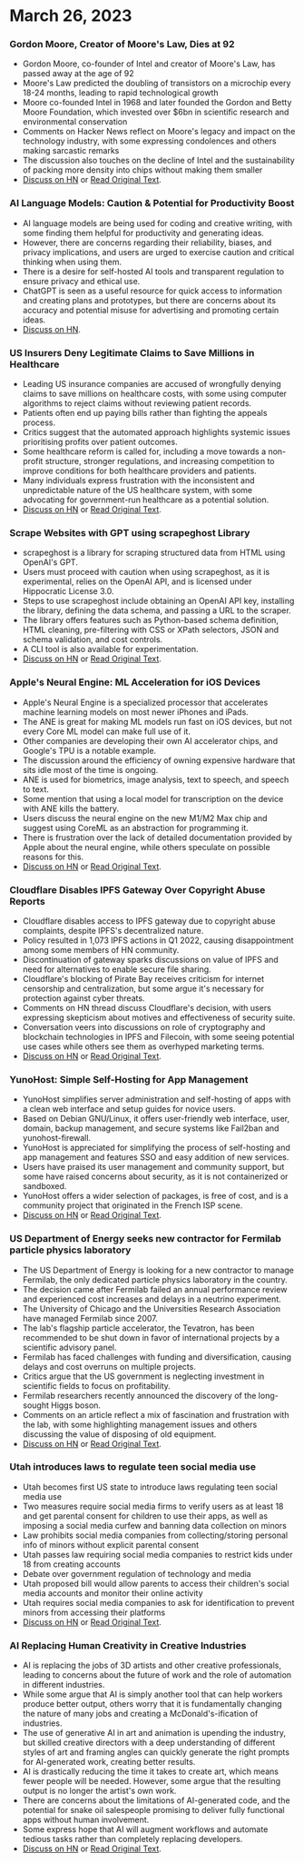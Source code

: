 

<CallToAction />

<Steps>

# March 26, 2023

### Gordon Moore, Creator of Moore's Law, Dies at 92

- Gordon Moore, co-founder of Intel and creator of Moore's Law, has passed away at the age of 92
- Moore's Law predicted the doubling of transistors on a microchip every 18-24 months, leading to rapid technological growth
- Moore co-founded Intel in 1968 and later founded the Gordon and Betty Moore Foundation, which invested over $6bn in scientific research and environmental conservation
- Comments on Hacker News reflect on Moore's legacy and impact on the technology industry, with some expressing condolences and others making sarcastic remarks
- The discussion also touches on the decline of Intel and the sustainability of packing more density into chips without making them smaller
- [Discuss on HN](http://news.ycombinator.com/item?id=35297420) or [Read Original Text](https://www.moore.org/article-detail?newsUrlName=in-memoriam-gordon-moore-1929-2023).

### AI Language Models: Caution & Potential for Productivity Boost

- AI language models are being used for coding and creative writing, with some finding them helpful for productivity and generating ideas.
- However, there are concerns regarding their reliability, biases, and privacy implications, and users are urged to exercise caution and critical thinking when using them.
- There is a desire for self-hosted AI tools and transparent regulation to ensure privacy and ethical use.
- ChatGPT is seen as a useful resource for quick access to information and creating plans and prototypes, but there are concerns about its accuracy and potential misuse for advertising and promoting certain ideas.
- [Discuss on HN](http://news.ycombinator.com/item?id=35299071).

### US Insurers Deny Legitimate Claims to Save Millions in Healthcare

- Leading US insurance companies are accused of wrongfully denying claims to save millions on healthcare costs, with some using computer algorithms to reject claims without reviewing patient records.
- Patients often end up paying bills rather than fighting the appeals process.
- Critics suggest that the automated approach highlights systemic issues prioritising profits over patient outcomes.
- Some healthcare reform is called for, including a move towards a non-profit structure, stronger regulations, and increasing competition to improve conditions for both healthcare providers and patients.
- Many individuals express frustration with the inconsistent and unpredictable nature of the US healthcare system, with some advocating for government-run healthcare as a potential solution.
- [Discuss on HN](http://news.ycombinator.com/item?id=35304017) or [Read Original Text](https://www.propublica.org/article/cigna-pxdx-medical-health-insurance-rejection-claims).

### Scrape Websites with GPT using scrapeghost Library

- scrapeghost is a library for scraping structured data from HTML using OpenAI's GPT.
- Users must proceed with caution when using scrapeghost, as it is experimental, relies on the OpenAI API, and is licensed under Hippocratic License 3.0.
- Steps to use scrapeghost include obtaining an OpenAI API key, installing the library, defining the data schema, and passing a URL to the scraper.
- The library offers features such as Python-based schema definition, HTML cleaning, pre-filtering with CSS or XPath selectors, JSON and schema validation, and cost controls.
- A CLI tool is also available for experimentation.
- [Discuss on HN](http://news.ycombinator.com/item?id=35305655) or [Read Original Text](https://jamesturk.github.io/scrapeghost/).

### Apple's Neural Engine: ML Acceleration for iOS Devices

- Apple's Neural Engine is a specialized processor that accelerates machine learning models on most newer iPhones and iPads.
- The ANE is great for making ML models run fast on iOS devices, but not every Core ML model can make full use of it.
- Other companies are developing their own AI accelerator chips, and Google's TPU is a notable example.
- The discussion around the efficiency of owning expensive hardware that sits idle most of the time is ongoing.
- ANE is used for biometrics, image analysis, text to speech, and speech to text.
- Some mention that using a local model for transcription on the device with ANE kills the battery.
- Users discuss the neural engine on the new M1/M2 Max chip and suggest using CoreML as an abstraction for programming it.
- There is frustration over the lack of detailed documentation provided by Apple about the neural engine, while others speculate on possible reasons for this.
- [Discuss on HN](http://news.ycombinator.com/item?id=35301447) or [Read Original Text](https://github.com/hollance/neural-engine).

### Cloudflare Disables IPFS Gateway Over Copyright Abuse Reports

- Cloudflare disables access to IPFS gateway due to copyright abuse complaints, despite IPFS's decentralized nature.
- Policy resulted in 1,073 IPFS actions in Q1 2022, causing disappointment among some members of HN community.
- Discontinuation of gateway sparks discussions on value of IPFS and need for alternatives to enable secure file sharing.
- Cloudflare's blocking of Pirate Bay receives criticism for internet censorship and centralization, but some argue it's necessary for protection against cyber threats.
- Comments on HN thread discuss Cloudflare's decision, with users expressing skepticism about motives and effectiveness of security suite.
- Conversation veers into discussions on role of cryptography and blockchain technologies in IPFS and Filecoin, with some seeing potential use cases while others see them as overhyped marketing terms.
- [Discuss on HN](http://news.ycombinator.com/item?id=35300200) or [Read Original Text](https://torrentfreak.com/cloudflare-disables-access-to-pirated-content-on-its-ipfs-gateway-230324/).

### YunoHost: Simple Self-Hosting for App Management

- YunoHost simplifies server administration and self-hosting of apps with a clean web interface and setup guides for novice users.
- Based on Debian GNU/Linux, it offers user-friendly web interface, user, domain, backup management, and secure systems like Fail2ban and yunohost-firewall.
- YunoHost is appreciated for simplifying the process of self-hosting and app management and features SSO and easy addition of new services.
- Users have praised its user management and community support, but some have raised concerns about security, as it is not containerized or sandboxed.
- YunoHost offers a wider selection of packages, is free of cost, and is a community project that originated in the French ISP scene.
- [Discuss on HN](http://news.ycombinator.com/item?id=35300482) or [Read Original Text](https://yunohost.org).

### US Department of Energy seeks new contractor for Fermilab particle physics laboratory

- The US Department of Energy is looking for a new contractor to manage Fermilab, the only dedicated particle physics laboratory in the country.
- The decision came after Fermilab failed an annual performance review and experienced cost increases and delays in a neutrino experiment.
- The University of Chicago and the Universities Research Association have managed Fermilab since 2007.
- The lab's flagship particle accelerator, the Tevatron, has been recommended to be shut down in favor of international projects by a scientific advisory panel.
- Fermilab has faced challenges with funding and diversification, causing delays and cost overruns on multiple projects.
- Critics argue that the US government is neglecting investment in scientific fields to focus on profitability.
- Fermilab researchers recently announced the discovery of the long-sought Higgs boson.
- Comments on an article reflect a mix of fascination and frustration with the lab, with some highlighting management issues and others discussing the value of disposing of old equipment.
- [Discuss on HN](http://news.ycombinator.com/item?id=35303391) or [Read Original Text](https://www.science.org/content/article/major-shake-coming-fermilab-troubled-u-s-particle-physics-center).

### Utah introduces laws to regulate teen social media use

- Utah becomes first US state to introduce laws regulating teen social media use
- Two measures require social media firms to verify users as at least 18 and get parental consent for children to use their apps, as well as imposing a social media curfew and banning data collection on minors
- Law prohibits social media companies from collecting/storing personal info of minors without explicit parental consent
- Utah passes law requiring social media companies to restrict kids under 18 from creating accounts
- Debate over government regulation of technology and media
- Utah proposed bill would allow parents to access their children's social media accounts and monitor their online activity
- Utah requires social media companies to ask for identification to prevent minors from accessing their platforms
- [Discuss on HN](http://news.ycombinator.com/item?id=35307647) or [Read Original Text](https://www.bbc.com/news/world-us-canada-65060733).

### AI Replacing Human Creativity in Creative Industries

- AI is replacing the jobs of 3D artists and other creative professionals, leading to concerns about the future of work and the role of automation in different industries.
- While some argue that AI is simply another tool that can help workers produce better output, others worry that it is fundamentally changing the nature of many jobs and creating a McDonald's-ification of industries.
- The use of generative AI in art and animation is upending the industry, but skilled creative directors with a deep understanding of different styles of art and framing angles can quickly generate the right prompts for AI-generated work, creating better results.
- AI is drastically reducing the time it takes to create art, which means fewer people will be needed. However, some argue that the resulting output is no longer the artist's own work.
- There are concerns about the limitations of AI-generated code, and the potential for snake oil salespeople promising to deliver fully functional apps without human involvement.
- Some express hope that AI will augment workflows and automate tedious tasks rather than completely replacing developers.
- [Discuss on HN](http://news.ycombinator.com/item?id=35308498) or [Read Original Text](https://reddit.com/r/blender/comments/121lhfq/i_lost_everything_that_made_me_love_my_job/).

</Steps>
